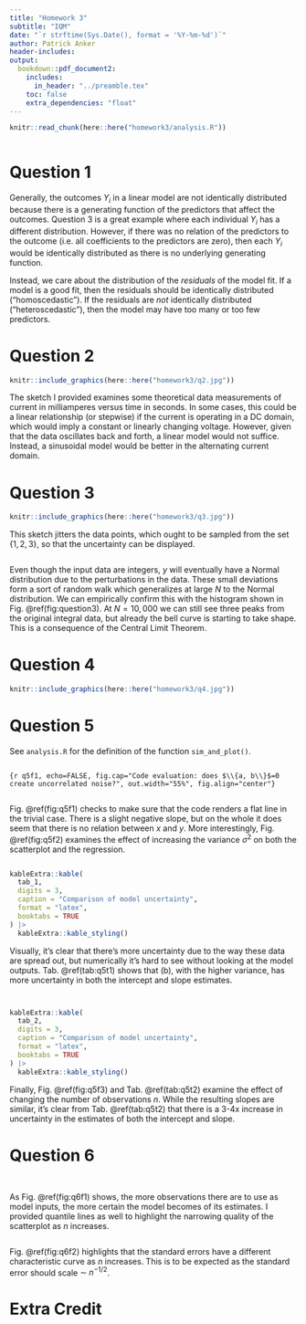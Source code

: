 ```yaml
---
title: "Homework 3"
subtitle: "IQM"
date: "`r strftime(Sys.Date(), format = '%Y-%m-%d')`"
author: Patrick Anker
header-includes:
output: 
  bookdown::pdf_document2:
    includes:
      in_header: "../preamble.tex"
    toc: false
    extra_dependencies: "float"
---
```


```r
knitr::read_chunk(here::here("homework3/analysis.R"))
```

```r
```

# Question 1 {-}

Generally, the outcomes $Y_i$ in a linear model are not identically distributed because there is a generating function of the predictors that affect the outcomes. Question 3 is a great example where each individual $Y_i$ has a different distribution. However, if there was no relation of the predictors to the outcome (i.e. all coefficients to the predictors are zero), then each $Y_i$ would be identically distributed as there is no underlying generating function.

Instead, we care about the distribution of the *residuals* of the model fit. If a model is a good fit, then the residuals should be identically distributed ("homoscedastic"). If the residuals are *not* identically distributed ("heteroscedastic"), then the model may have too many or too few predictors.

# Question 2 {-}

```r
knitr::include_graphics(here::here("homework3/q2.jpg"))
```

The sketch I provided examines some theoretical data measurements of current in milliamperes versus time in seconds. In some cases, this could be a linear relationship (or stepwise) if the current is operating in a DC domain, which would imply a constant or linearly changing voltage. However, given that the data oscillates back and forth, a linear model would not suffice. Instead, a sinusoidal model would be better in the alternating current domain.

# Question 3 {-}

```r
knitr::include_graphics(here::here("homework3/q3.jpg"))
```

This sketch jitters the data points, which ought to be sampled from the set $\{1, 2, 3\}$, so that the uncertainty can be displayed.

```r
```

Even though the input data are integers, $y$ will eventually have a Normal distribution due to the perturbations in the data. These small deviations form a sort of random walk which generalizes at large $N$ to the Normal distribution. We can empirically confirm this with the histogram shown in Fig. \@ref(fig:question3). At $N=10,000$ we can still see three peaks from the original integral data, but already the bell curve is starting to take shape. This is a consequence of the Central Limit Theorem.

# Question 4 {-}

```r
knitr::include_graphics(here::here("homework3/q4.jpg"))
```

# Question 5 {-}

See `analysis.R` for the definition of the function `sim_and_plot()`.

```r
```

```{r q5f1, echo=FALSE, fig.cap="Code evaluation: does $\\{a, b\\}$=0 create uncorrelated noise?", out.width="55%", fig.align="center"}
```

```r
```

Fig. \@ref(fig:q5f1) checks to make sure that the code renders a flat line in the trivial case. There is a slight negative slope, but on the whole it does seem that there is no relation between $x$ and $y$. More interestingly, Fig. \@ref(fig:q5f2) examines the effect of increasing the variance $\sigma^2$ on both the scatterplot and the regression. 

```r
```

```r
kableExtra::kable(
  tab_1,
  digits = 3,
  caption = "Comparison of model uncertainty",
  format = "latex",
  booktabs = TRUE
) |>
  kableExtra::kable_styling()
```

Visually, it's clear that there's more uncertainty due to the way these data are spread out, but numerically it's hard to see without looking at the model outputs. Tab. \@ref(tab:q5t1) shows that (b), with the higher variance, has more uncertainty in both the intercept and slope estimates.

```r
```

```r
```

```r
kableExtra::kable(
  tab_2,
  digits = 3,
  caption = "Comparison of model uncertainty",
  format = "latex",
  booktabs = TRUE
) |>
  kableExtra::kable_styling()
```

Finally, Fig. \@ref(fig:q5f3) and Tab. \@ref(tab:q5t2) examine the effect of changing the number of observations $n$. While the resulting slopes are similar, it's clear from Tab. \@ref(tab:q5t2) that there is a 3-4x increase in uncertainty in the estimates of both the intercept and slope.

# Question 6 {-}

```r
```

```r
```

As Fig. \@ref(fig:q6f1) shows, the more observations there are to use as model inputs, the more certain the model becomes of its estimates. I provided quantile lines as well to highlight the narrowing quality of the scatterplot as $n$ increases.

```r
```

Fig. \@ref(fig:q6f2) highlights that the standard errors have a different characteristic curve as $n$ increases. This is to be expected as the standard error should scale $\sim\ n^{-1/2}$.

# Extra Credit {-}
